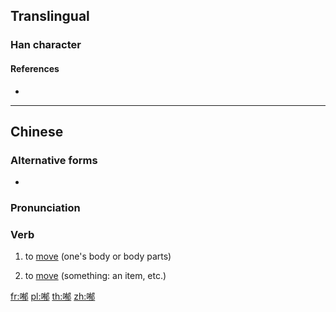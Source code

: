 ==Translingual==

===Han character===
{{Han char|rn=30|rad=口|as=09|sn=12|four=|canj=RKBL|ids=⿰口郁}}

====References====
* {{Han ref|kx=0198.140|dkj=03930|dj=0420.030|hdz=10638.100|uh=5590|ud=21904}}

----
==Chinese==
{{zh-forms}}

===Alternative forms===
* {{zh-l|郁}}

===Pronunciation===
{{zh-pron
|m=yù
|c=juk1
|h=pfs=
|md=
|mn=
|w=
|mc=y
|oc=y
|cat=v
}}

===Verb===
{{zh-verb}}

# {{cx|Cantonese|lang=zh}} to [[move]] (one's body or body parts)
#: {{zh-usex|唔好 喐！|Don't move!|C}}
# {{cx|Cantonese|lang=zh}} to [[move]] (something: an item, etc.)
#: {{zh-usex|唔好 喐 佢！|Don't touch that!|C}}
<!--
# to [[touch]]
# to [[hit]]
-->

[[fr:喐]]
[[pl:喐]]
[[th:喐]]
[[zh:喐]]